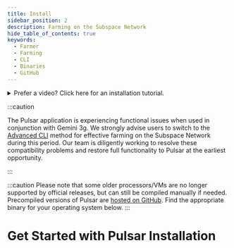 ```yaml
---
title: Install
sidebar_position: 2
description: Farming on the Subspace Network
hide_table_of_contents: true
keywords:
  - Farmer
  - Farming
  - CLI
  - Binaries
  - GitHub
---
```



<details>
  <summary>Prefer a video? Click here for an installation tutorial.</summary>
  <iframe width="560" height="315" src="https://www.youtube.com/embed/h1-CX7lGl2w" title="YouTube video player" frameborder="0" allow="accelerometer; autoplay; clipboard-write; encrypted-media; gyroscope; picture-in-picture; web-share" allowfullscreen></iframe>
</details>

:::caution

The Pulsar application is experiencing functional issues when used in conjunction with Gemini 3g. We strongly advise users to switch to the [Advanced CLI](../advanced-cli/cli-prerequisites) method for effective farming on the Subspace Network during this period. Our team is diligently working to resolve these compatibility problems and restore full functionality to Pulsar at the earliest opportunity.

:::

:::caution
Please note that some older processors/VMs are no longer supported by official releases, but can still be compiled manually if needed. Precompiled versions of Pulsar are [hosted on GitHub](https://github.com/subspace/pulsar/releases). Find the appropriate binary for your operating system below.
:::

# Get Started with Pulsar Installation

<Tabs groupId="OS">

<TabItem value="windows" label="🖼️ Windows" default>
<WindowsGuide />
</TabItem>

<TabItem value="macos" label="🍎macOS" default>
<MacosGuide />
</TabItem>

<TabItem value="linux" label="🐧Ubuntu">
<LinuxGuide />
</TabItem>

</Tabs>
